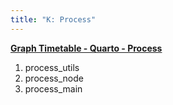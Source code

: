 ```yaml
---
title: "K: Process"
---
```




[**Graph Timetable - Quarto - Process**](https://gist.github.com/zoonalink/125673550192ff7515628b7d00879114)

1. process_utils
2. process_node
3. process_main

<script src="https://gist.github.com/zoonalink/125673550192ff7515628b7d00879114.js"></script>


